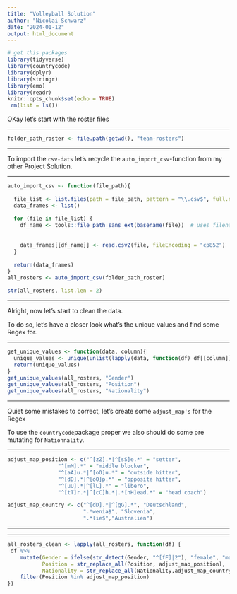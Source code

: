 ```yaml
---
title: "Volleyball Solution"
author: "Nicolai Schwarz"
date: "2024-01-12"
output: html_document
---
```


```r
# get this packages
library(tidyverse)
library(countrycode)
library(dplyr)
library(stringr)
library(emo)
library(readr)
knitr::opts_chunk$set(echo = TRUE)
 rm(list = ls())
```

OKay let's start with the roster files

***

```r
folder_path_roster <- file.path(getwd(), "team-rosters")

```

***

To import the `csv-dats` let's recycle the `auto_import_csv`-function from my other Project Solution.

***

```r

auto_import_csv <- function(file_path){
  
  file_list <- list.files(path = file_path, pattern = "\\.csv$", full.names = TRUE)        #-> here we could change the auto import to other data type's 
  data_frames <- list()
  
  for (file in file_list) {
    df_name <- tools::file_path_sans_ext(basename(file))  # uses filename as dataframe
    
    
    data_frames[[df_name]] <- read.csv2(file, fileEncoding = "cp852")
  }
  
  return(data_frames)
}
all_rosters <- auto_import_csv(folder_path_roster)

str(all_rosters, list.len = 2)
```

***

Alright, now let's start to clean the data.

To do so, let's have a closer look what's the unique values and find some Regex for.

***

```r

get_unique_values <- function(data, column){
  unique_values <- unique(unlist(lapply(data, function(df) df[[column]])))
  return(unique_values)
}
get_unique_values(all_rosters, "Gender")
get_unique_values(all_rosters, "Position")
get_unique_values(all_rosters, "Nationality")

```

***

Quiet some mistakes to correct, let's create some  `adjust_map's` for the Regex

To use the `countrycode`package proper we also should do some pre mutating for `Nationnality`. 

***
```r

adjust_map_position <- c("^[zZ].*|^[sS]e.*" = "setter",
                "^[mM].*" = "middle blocker",
                "^[aA]u.*|^[oO]u.*" = "outside hitter",
                "^[dD].*|^[oO]p.*" = "opposite hitter",
                "^[uU].*|^[lL].*" = "libero",
                "^[tT]r.*|^[cC]h.*|.*[hH]ead.*" = "head coach")

adjust_map_country <- c("^[dD].*|^[gG].*", "Deutschland",
                        ".*wenia$", "Slovenia",
                        ".*lie$","Australien")
```

***

***
```r
all_rosters_clean <- lapply(all_rosters, function(df) {
 df %>%
    mutate(Gender = ifelse(str_detect(Gender, "^[fF]|2"), "female", "male"),
           Position = str_replace_all(Position, adjust_map_position),
           Nationality = str_replace_all(Nationality,adjust_map_country))%>%
    filter(Position %in% adjust_map_position)
})

```